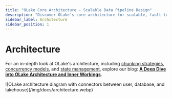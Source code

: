 ```yaml
---
title: "OLake Core Architecture - Scalable Data Pipeline Design"
description: "Discover OLake's core architecture for scalable, fault-tolerant data pipelines. Learn about modular components, streaming, and real-time replication."
sidebar_label: Architecture
sidebar_position: 1
---
```


# Architecture

For an in-depth look at OLake's architecture, including [chunking strategies](/blog/what-makes-olake-fast), [concurrency models](/blog/what-makes-olake-fast), and [state management](/blog/what-makes-olake-fast), explore our blog: [**A Deep Dive into OLake Architecture and Inner Workings**](/blog/olake-architecture-deep-dive).

<div className="w-full lg:w-[80%] mx-auto">
![OLake architecture diagram with connectors between user, database, and lakehouse](/img/docs/architecture.webp)
</div>
